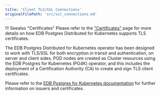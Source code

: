 ```yaml
---
title: 'Client TLS/SSL Connections'
originalFilePath: 'src/ssl_connections.md'
---
```


!!! Seealso "Certificates"
    Please refer to the ["Certificates"](certificates.md)
    page for more details on how EDB Postgres Distributed for Kubernetes supports TLS certificates.

The EDB Postgres Distributed for Kubernetes operator has been designed to work with TLS/SSL for both encryption in transit and
authentication, on server and client sides. PGD nodes are created as Cluster
resources using the EDB Postgres for Kubernetes (PG4K) operator, and this
includes the deployment of a Certification
Authority (CA) to create and sign TLS client certificates.

Please refer to the [EDB Postgres for Kubernetes documentation](https://www.enterprisedb.com/docs/postgres_for_kubernetes/latest/ssl_connections/)
for further information on issuers and certificates.